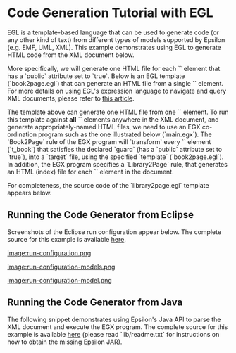 =Code Generation Tutorial with EGL=
EGL is a template-based language that can be used to generate code (or any other kind of text) from different types of models supported by Epsilon (e.g. EMF, UML, XML). This example demonstrates using EGL to generate HTML code from the XML document below.

{{{xml
<library>
  <book title="EMF Eclipse Modeling Framework" pages="744" public="true">
    <id>EMFBook</id>
    <author>Dave Steinberg</author>
    <author>Frank Budinsky</author>
    <author>Marcelo Paternostro</author>
    <author>Ed Merks</author>
    <published>2009</published>
  </book>
  <book title="Eclipse Modeling Project: A Domain-Specific Language (DSL) Toolkit" 
    pages="736" public="true">
    <id>EMPBook</id>
    <author>Richard Gronback</author>
    <published>2009</published>
  </book>
  <book title="Official Eclipse 3.0 FAQs" pages="432" public="false">
    <id>Eclipse3FAQs</id>
    <author>John Arthorne</author>
    <author>Chris Laffra</author>
    <published>2004</published>
  </book>
</library>
}}}
 
More specifically, we will generate one HTML file for each `<book>` element that has a `public` attribute set to `true`. Below is an EGL template (`book2page.egl`) that can generate an HTML file from a single `<book>` element. For more details on using EGL's expression language to navigate and query XML documents, please refer to [[../plain-xml/|this article]].
 
{{{egl
<h1>Book [%=index%]: [%=book.a_title%]</h1>

<h2>Authors</h2>
<ul>
[%for (author in book.c_author) { %]
  <li>[%=author.text%]
[%}%]
</ul>
}}}
 
The template above can generate one HTML file from one `<book>` element. To run this template against '''all''' `<book>` elements anywhere in the XML document, and generate appropriately-named HTML files, we need to use an EGX co-ordination program such as the one illustrated below (`main.egx`). The `Book2Page` rule of the EGX program will `transform` every `<book>` element (`t_book`) that satisfies the declared `guard` (has a `public` attribute set to `true`), into a `target` file, using the specified `template` (`book2page.egl`). In addition, the EGX program specifies a `Library2Page` rule, that generates an HTML (index) file for each `<library>` element in the document.

{{{egx
rule Book2Page 
  transform book : t_book {
  
  // We only want to generate pages
  // for books that have their public
  // attribute set to true
  guard : book.b_public
  
  parameters {
    // These parameters will be made available
    // to the invoked template as variables
    var params : new Map;
    params.put("index", t_book.all.indexOf(book) + 1);
    return params;
  }
  
  // The EGL template to be invoked
  template : "book2page.egl"
  
  // Output file
  target : "gen/" + book.e_id.text + ".html"
  
}

rule Library2Page 
  transform library : t_library {
  
  template : "library2page.egl"
  
  target : "gen/index.html"
}
}}}
 
For completeness, the source code of the `library2page.egl` template appears below.
 
{{{egl
<h1>Books</h1>

<ul>
[%for (book in library.c_book.select(b|b.b_public)) { %]
  <li><a href="[%=book.e_id.text%].html">[%=book.a_title%]</a>
[%}%]
</ul>
}}}
 
==Running the Code Generator from Eclipse==
Screenshots of the Eclipse run configuration appear below. The complete source for this example is available [[../../../examples/index.php?example=org.eclipse.epsilon.examples.egl.library|here]].

[[image:run-configuration.png]]

[[image:run-configuration-models.png]]

[[image:run-configuration-model.png]]
 
==Running the Code Generator from Java==
 
The following snippet demonstrates using Epsilon's Java API to parse the XML document and execute the EGX program. The complete source for this example is available [[../../../examples/index.php?example=org.eclipse.epsilon.examples.egl.library|here]] (please read `lib/readme.txt` for instructions on how to obtain the missing Epsilon JAR). 

{{{java
import java.io.File;

import org.eclipse.epsilon.egl.EglFileGeneratingTemplateFactory;
import org.eclipse.epsilon.egl.EgxModule;
import org.eclipse.epsilon.emc.plainxml.PlainXmlModel;

public class App {
  
  public static void main(String[] args) throws Exception {
    
    // Parse main.egx
    EgxModule module = new EgxModule(new EglFileGeneratingTemplateFactory());
    module.parse(new File("main.egx").getAbsoluteFile());
    
    if (!module.getParseProblems().isEmpty()) {
      System.out.println("Syntax errors found. Exiting.");
    }
    
    // Load the XML document
    PlainXmlModel model = new PlainXmlModel();
    model.setFile(new File("library.xml"));
    model.setName("L");
    model.load();
    
    // Make the document visible to the EGX program
    module.getContext().getModelRepository().addModel(model);
    // ... and execute
    module.execute();
  }
  
}  
}}}
